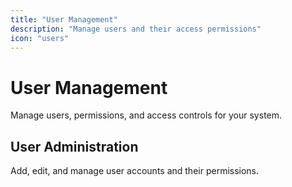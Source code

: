 ```yaml
---
title: "User Management"
description: "Manage users and their access permissions"
icon: "users"
---
```


# User Management

Manage users, permissions, and access controls for your system.

## User Administration

Add, edit, and manage user accounts and their permissions. 